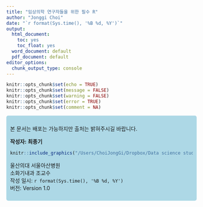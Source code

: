 ```yaml
---
title: "임상의학 연구자들을 위한 필수 R"
author: "Jonggi Choi"
date: "`r format(Sys.time(), '%B %d, %Y')`"
output:
  html_document: 
    toc: yes
    toc_float: yes
  word_document: default
  pdf_document: default
editor_options:
  chunk_output_type: console
---
```

```r
knitr::opts_chunk$set(echo = TRUE)
knitr::opts_chunk$set(message = FALSE)
knitr::opts_chunk$set(warning = FALSE)
knitr::opts_chunk$set(error = TRUE)
knitr::opts_chunk$set(comment = NA)
```

```{=html}
<style>
div.blue 
{background-color:lightblue; border-radius: 5px; padding: 10px;}
</style>
```
::: {.blue}
본 문서는 배포는 가능하지만 출처는 밝혀주시길 바랍니다.

**작성자: 최종기**\

```r
knitr::include_graphics("/Users/ChoiJongGi/Dropbox/Data science study/R_JonggiChoi/Figures_rmd/profile_choi.jpg")
```

울산의대 서울아산병원\
소화기내과 조교수\
작성 일시: `r format(Sys.time(), '%B %d, %Y')`\
버전: Version 1.0
:::
